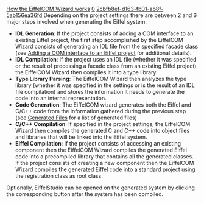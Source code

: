 [[Property:title|How the EiffelCOM Wizard works]]
[[Property:weight|0]]
[[Property:uuid|2cbfb8ef-d163-fb01-ab8f-5ab156ea36fd]]
Depending on the project settings there are between 2 and 6 major steps involved when generating the Eiffel system: 
*  '''IDL Generation''': If the project consists of adding a COM interface to an existing Eiffel project, the first step accomplished by the EiffelCOM Wizard consists of generating an IDL file from the specified facade class (see [[Eiffel Project Processing|Adding a COM interface to an Eiffel project]]  for additional details). 
*  '''IDL Compilation''': If the project uses an IDL file (whether it was specified or the result of processing a facade class from an existing Eiffel project), the EiffelCOM Wizard then compiles it into a type library. 
*  '''Type Library Parsing''': The EiffelCOM Wizard then analyzes the type library (whether it was specified in the settings or is the result of an IDL file compilation) and stores the information it needs to generate the code into an internal representation. 
*  '''Code Generation''': The EiffelCOM wizard generates both the Eiffel and C/C++ code from the information gathered during the previous step (see [[Generated Files|Generated Files]]  for a list of generated files) 
*  '''C/C++ Compilation''': If specified in the project settings, the EiffelCOM Wizard then compiles the generated C and C++ code into object files and libraries that will be linked into the Eiffel system. 
*  '''Eiffel Compilation''': If the project consists of accessing an existing component then the EiffelCOM Wizard compiles the generated Eiffel code into a precompiled library that contains all the generated classes. If the project consists of creating a new component then the EiffelCOM Wizard compiles the generated Eiffel code into a standard project using the registration class as root class. 

Optionally, EiffelStudio can be opened on the generated system by clicking the corresponding button after the system has been compiled. 

{{note|The EiffelStudio button will only be enabled if the Eiffel code was compiled. }}

{{seealso| '''See Also''': [[Generated Files|Generated Files]] , [[Class Hierarchy|Class Hierarchy]] , [[Eiffel Project Processing|Adding a COM Interface to an Eiffel Project]] , [[Reusing a COM Component|Accessing a COM Component]] , [[Building a COM Component|Building a COM Component]] , [[Wizards: Command Line Options|Command Line Options]]  }}




